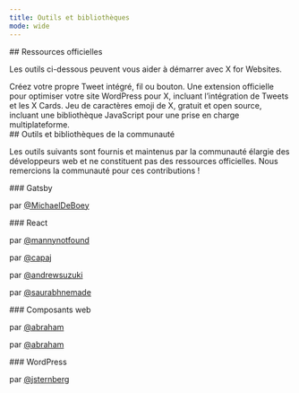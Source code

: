 ```yaml
---
title: Outils et bibliothèques
mode: wide
---
```


<div id="official-resources">
  ## Ressources officielles
</div>

Les outils ci-dessous peuvent vous aider à démarrer avec X for Websites.

<CardGroup cols={3}>
<Card
  title="publish.x.com"
  icon="x-twitter"
  href="https://publish.x.com/"
>
Créez votre propre Tweet intégré, fil ou bouton.
</Card>
<Card
  title="Twitter for WordPress"
  icon="x-twitter"
  href="https://github.com/twitter/wordpress"
>
Une extension officielle pour optimiser votre site WordPress pour X, incluant l’intégration de Tweets et les X Cards.
</Card>
<Card
  title="twemoji"
  icon="x-twitter"
  href="https://twemoji.x.com/"
>
Jeu de caractères emoji de X, gratuit et open source, incluant une bibliothèque JavaScript pour une prise en charge multiplateforme.
</Card>
</CardGroup>

<div id="community-tools-and-libraries">
  ## Outils et bibliothèques de la communauté
</div>

Les outils suivants sont fournis et maintenus par la communauté élargie des développeurs web et ne constituent pas des ressources officielles. Nous remercions la communauté pour ces contributions !

<div id="gatsby">
  ### Gatsby
</div>

<CardGroup>
<Card title="gatsby-remark-embedded" icon="code" href="https://github.com/MichaelDeBoey/gatsby-remark-embedder">

par [@MichaelDeBoey](https://github.com/MichaelDeBoey)
</Card>
</CardGroup>

<div id="react">
  ### React
</div>

<CardGroup cols={3}>
<Card title="react-tweet" icon="react" href="https://github.com/mannynotfound/react-tweet">

par [@mannynotfound](https://github.com/mannynotfound)
</Card>
<Card title="react-tweet-embed" icon="react" href="https://github.com/capaj/react-tweet-embed">

par [@capaj](https://github.com/capaj)
</Card>


<Card title="react-twitter-widgets" icon="react" href="https://github.com/andrewsuzuki/react-twitter-widgets">

par [@andrewsuzuki](https://github.com/andrewsuzuki)
</Card>

<Card title="react-twitter-embed" icon="react" href="https://github.com/saurabhnemade/react-twitter-embed">

par [@saurabhnemade](https://github.com/saurabhnemade)
</Card>
</CardGroup>

<div id="web-components">
  ### Composants web
</div>

<CardGroup cols={3}>
  <Card title="twitter-status" icon="code" href="https://github.com/abraham/twitter-status">

  par [@abraham](https://x.com/abraham)
  </Card>
  <Card title="twitter-user" icon="code" href="https://github.com/abraham/twitter-user">

  par [@abraham](https://x.com/abraham)
  </Card>
</CardGroup>

<div id="wordpress">
  ### WordPress
</div>

<CardGroup cols={3}>
  <Card title="TwitterWP" icon="wordpress" href="https://github.com/jtsternberg/TwitterWP">

 par [@jsternberg](https://github.com/jtsternberg)
  </Card>
</CardGroup>